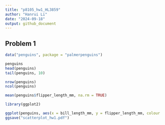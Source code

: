 ```yaml
---
title: "p8105_hw1_HL3859"
author: "Hanrui Li"
date: "2024-09-18"
output: github_document
---
```


## Problem 1

```r
data("penguins", package = "palmerpenguins")
```

```r
penguins
head(penguins)
tail(penguins, 10)

nrow(penguins)
ncol(penguins)

mean(penguins$flipper_length_mm, na.rm = TRUE)
```

```r
library(ggplot2)

ggplot(penguins, aes(x = bill_length_mm, y = flipper_length_mm, colour = species)) + geom_point()
ggsave("scatterplot_hw1.pdf")
```




